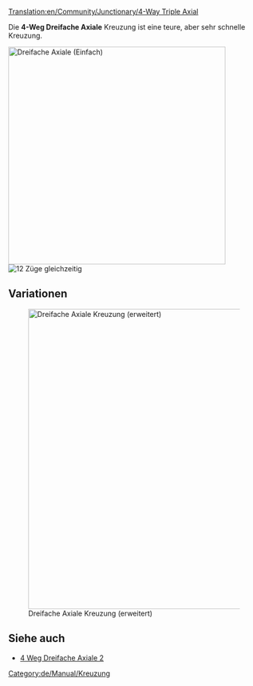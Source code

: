[[Translation:en/Community/Junctionary/4-Way Triple Axial]]

{{de/Community/Junctionary/Kreuzungsmenü}}
Die '''4-Weg Dreifache Axiale''' Kreuzung ist eine teure, aber sehr schnelle Kreuzung.

[[File:en/Community/Junctionary/Tripleaxial.png|none|thumb|435px|Dreifache Axiale (Einfach)]]
[[File:en/Community/Junctionary/4wta.gif|right|thumb|12 Züge gleichzeitig]]

{{de/Community/Junctionary/Kreuzungskriterien|Teuer|3|1|0|1|0|0|1|1|0|0|1|||
*Viele Züge gleichzeitig (12)
*Benutzt spezielle Richtungen -> Oben-Unten und Rechts-Links
*Klein (12x12) 
*Wenige scharfe Kurven (siehe improvisierte Version für Hochgeschwindigkeit)
*Keine Hügel benötigt (für Hochgeschwindigkeit)
*Keine Staus möglich
*Keine Ein- oder Ausfahrten
*Einfache oder doppelte Spuren möglich. Deswegen werden keine Ein- und Ausfahrten benutzt.
*Jede Spur fängt eine Etage höher an als wenn sie die Kreuzung verlässt.
}}

==Variationen==
[[File:en/Community/Junctionary/Tripleaxial2.png|none|thumb|600px|Dreifache Axiale Kreuzung (erweitert)]]

==Siehe auch==
* [[de/Community/Junctionary/4-Weg Dreifache Axiale 2|4 Weg Dreifache Axiale 2]]

[[Category:de/Manual/Kreuzung]]